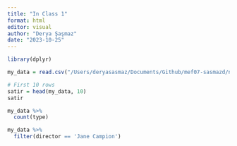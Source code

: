 ```yaml
---
title: "In Class 1"
format: html
editor: visual
author: "Derya Şaşmaz"
date: "2023-10-25"
---
```


```r
library(dplyr)

my_data = read.csv("/Users/deryasasmaz/Documents/Github/mef07-sasmazd/netflix_titles.csv")

# First 10 rows
satir = head(my_data, 10)
satir
```

```r
my_data %>% 
  count(type)
```

```r
my_data %>%
  filter(director == 'Jane Campion') 
```
